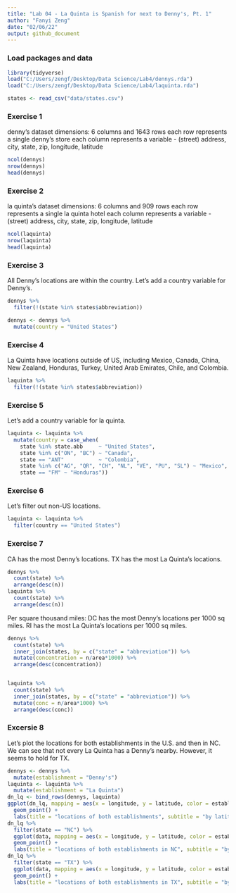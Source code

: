 ```yaml
---
title: "Lab 04 - La Quinta is Spanish for next to Denny's, Pt. 1"
author: "Fanyi Zeng"
date: "02/06/22"
output: github_document
---
```


### Load packages and data

```r
library(tidyverse) 
load("C:/Users/zengf/Desktop/Data Science/Lab4/dennys.rda")
load("C:/Users/zengf/Desktop/Data Science/Lab4/laquinta.rda")
```

```r
states <- read_csv("data/states.csv")
```

### Exercise 1

denny's dataset
dimensions: 6 columns and 1643 rows 
each row represents a single denny's store
each column represents a variable - (street) address, city, state, zip, longitude, latitude

```r
ncol(dennys)
nrow(dennys)
head(dennys)
```

### Exercise 2

la quinta's dataset
dimensions: 6 columns and 909 rows 
each row represents a single la quinta hotel
each column represents a variable - (street) address, city, state, zip, longitude, latitude

```r
ncol(laquinta)
nrow(laquinta)
head(laquinta)
```

### Exercise 3

All Denny's locations are within the country. Let's add a country variable for Denny's.

```r
dennys %>%
  filter(!(state %in% states$abbreviation))
```

```r
dennys <- dennys %>%
  mutate(country = "United States")
```


### Exercise 4

La Quinta have locations outside of US, including Mexico, Canada, China, New Zealand, Honduras, Turkey, United Arab Emirates, Chile, and Colombia.

```r
laquinta %>%
  filter(!(state %in% states$abbreviation))
```

### Exercise 5

Let's add a country variable for la quinta.

```r
laquinta <- laquinta %>%
  mutate(country = case_when(
    state %in% state.abb     ~ "United States",
    state %in% c("ON", "BC") ~ "Canada",
    state == "ANT"           ~ "Colombia",
    state %in% c("AG", "QR", "CH", "NL", "VE", "PU", "SL") ~ "Mexico",
    state == "FM" ~ "Honduras"))
```

### Exercise 6

Let's filter out non-US locations.

```r
laquinta <- laquinta %>%
  filter(country == "United States")
```

### Exercise 7

CA has the most Denny's locations.
TX has the most La Quinta's locations.

```r
dennys %>%
  count(state) %>%
  arrange(desc(n))
laquinta %>%
  count(state) %>%
  arrange(desc(n))
```

Per square thousand miles:
DC has the most Denny's locations per 1000 sq miles.
RI has the most La Quinta's locations per 1000 sq miles.

```r
dennys %>%
  count(state) %>%
  inner_join(states, by = c("state" = "abbreviation")) %>%
  mutate(concentration = n/area*1000) %>%
  arrange(desc(concentration))


laquinta %>%
  count(state) %>%
  inner_join(states, by = c("state" = "abbreviation")) %>%
  mutate(conc = n/area*1000) %>%
  arrange(desc(conc))
```

### Excersie 8

Let's plot the locations for both establishments in the U.S. and then in NC. We can see that not every La Quinta has a Denny's nearby. However, it seems to hold for TX.

```r
dennys <- dennys %>%
  mutate(establishment = "Denny's")
laquinta <- laquinta %>%
  mutate(establishment = "La Quinta")
dn_lq <- bind_rows(dennys, laquinta)
ggplot(dn_lq, mapping = aes(x = longitude, y = latitude, color = establishment)) +
  geom_point() +
  labs(title = "locations of both establishments", subtitle = "by latitude and longitude")
dn_lq %>%
  filter(state == "NC") %>%
  ggplot(data, mapping = aes(x = longitude, y = latitude, color = establishment, alpha = 0.5)) +
  geom_point() +
  labs(title = "locations of both establishments in NC", subtitle = "by latitude and longitude")
dn_lq %>%
  filter(state == "TX") %>%
  ggplot(data, mapping = aes(x = longitude, y = latitude, color = establishment, alpha = 0.1)) +
  geom_point() +
  labs(title = "locations of both establishments in TX", subtitle = "by latitude and longitude")
```
